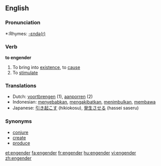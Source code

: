 ==English==

===Pronunciation===
*:Rhymes: [[Rhymes:English:-ɛndə(r)|-ɛndə(r)]]

===Verb===
'''to engender'''

# To bring into [[existence]], to [[cause]]
# To [[stimulate]]


===Translations===
*Dutch: [[voortbrengen]] (1), [[aanporren]] (2)
*Indonesian: [[sebab|menyebabkan]], [[akibat|mengakibatkan]], [[timbul|menimbulkan]], [[bawa|membawa]]
*Japanese: [[引き起こす]] (hikiokosu), [[発生させる]] (hassei saseru)

===Synonyms===
*[[conjure]]
*[[create]]
*[[produce]]

[[et:engender]]
[[fa:engender]]
[[fr:engender]]
[[hu:engender]]
[[vi:engender]]
[[zh:engender]]